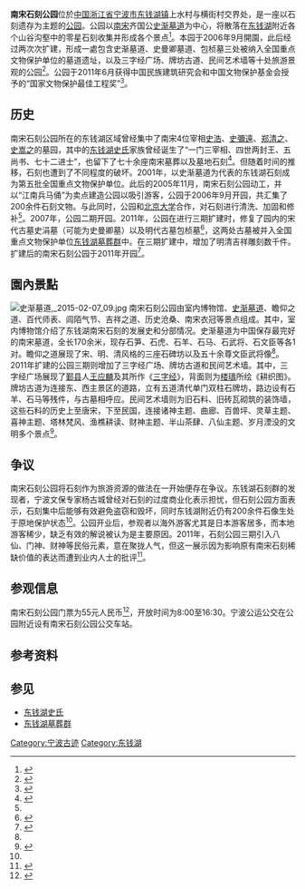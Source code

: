 {{Infobox park
|park = 南宋石刻公园
|image = 南宋石刻公园，2015-02-07 16.jpg
|image size = 200px
|image_caption = 南宋石刻公园收集的石像生
|type = 公共公園
|location = [[宁波市|宁波市]][[鄞州区|鄞州区]][[东钱湖镇|东钱湖镇]]
|coordinates = 
|area = 6.78公顷
|opened = 2006年
|operator = [[宁波东钱湖旅游度假区|宁波东钱湖旅游度假区]]
|visitors = 
|status = 全年開放
|website = 
}}

'''南宋石刻公园'''位於[[中国|中国]][[浙江省|浙江省]][[宁波市|宁波市]][[东钱湖镇|东钱湖镇]]上水村与横街村交界处，是一座以石刻遗存为主题的[[主題公園|公园]]。公园以[[南宋|南宋]]齐国公[[史渐墓|史渐墓道]]为中心，将散落在[[东钱湖|东钱湖]]附近各个山谷沟壑中的零星石刻收集并形成各个景点<ref name="construction">{{cite web|url=http://jrzb.zjol.com.cn/html/2006-07/06/content_1282384.htm|title=宁波欲现千年 “江南兵马俑”|publisher=今日早报|date=2006-07-06|accessdate=2015-02-09|archive-date=2016-03-04|archive-url=https://web.archive.org/web/20160304114942/http://jrzb.zjol.com.cn/html/2006-07/06/content_1282384.htm|dead-url=no}}</ref>。本园于2006年9月開園，此后经过两次次扩建，形成一處包含史渐墓道、史曼卿墓道、包桢墓三处被纳入全国重点文物保护单位的墓道遗址，以及三字经广场、牌坊古道、民间艺术墙等十处旅游景观的公园<ref>{{cite web|url=http://daily.cnnb.com.cn/nbrb/html/2011-05/05/content_319089.htm|title=南宋石刻公园三期开园|publisher=中国宁波网|date=2011-05-05|accessdate=2015-02-09|archive-date=2016-03-05|archive-url=https://web.archive.org/web/20160305143248/http://daily.cnnb.com.cn/nbrb/html/2011-05/05/content_319089.htm|dead-url=no}}</ref>。公园于2011年6月获得中国民族建筑研究会和中国文物保护基金会授予的“国家文物保护最佳工程奖”<ref>{{cite web|url=http://www.nbradio.com/node2/dngb/cxly/userobject1ai265676.html|title=南宋石刻公园获“国家文物保护最佳工程奖”|publisher=宁波广播在线|date=2011-06-29|accessdate=2015-02-09|deadurl=yes|archiveurl=https://web.archive.org/web/20150209160448/http://www.nbradio.com/node2/dngb/cxly/userobject1ai265676.html|archivedate=2015-02-09}}</ref>。

== 历史 ==
南宋石刻公园所在的东钱湖区域曾经集中了南宋4位宰相[[史浩|史浩]]、[[史彌遠|史彌遠]]、[[郑清之|郑清之]]、[[史嵩之|史嵩之]]的墓园，其中的[[东钱湖史氏|东钱湖史氏]]家族曾经诞生了“一门三宰相、四世两封王、五尚书、七十二进士”，也留下了七十余座南宋墓葬以及墓地石刻<ref name="dnsb-2010">{{cite web|url=http://daily.cnnb.com.cn/dnsb/html/2010-10/10/content_243145.htm|title=南宋石刻公园 200尊石像诉说那些盛衰兴败|publisher=宁波日报|date=2010-10-10|accessdate=2015-02-09|archive-date=2016-03-05|archive-url=https://web.archive.org/web/20160305130508/http://daily.cnnb.com.cn/dnsb/html/2010-10/10/content_243145.htm|dead-url=no}}</ref>。但随着时间的推移，石刻也遭到了不同程度的破坏。2001年，以史渐墓道为代表的东钱湖石刻成为第五批全国重点文物保护单位。此后的2005年11月，南宋石刻公园动工，并以“江南兵马俑”为卖点建造公园以吸引游客，公园于2006年9月开园，共汇集了200余件石刻文物。与此同时，公园和[[北京大学|北京大学]]合作，对石刻进行清洗、加固和修补<ref name="construction" />。2007年，公园二期开园。2011年，公园在进行三期扩建时，修复了园内的宋代古墓史涓墓（可能为史曼卿墓）以及明代古墓包桢墓<ref>{{cite web|url=http://daily.cnnb.com.cn/nbwb/html/2011-06/24/content_336261.htm|title=东钱湖两处古墓迟迟难修复|publisher=宁波晚报|date=2011-06-24|accessdate=2015-02-09|archive-date=2016-03-05|archive-url=https://web.archive.org/web/20160305130803/http://daily.cnnb.com.cn/nbwb/html/2011-06/24/content_336261.htm|dead-url=no}}</ref>，这两处古墓被并入全国重点文物保护单位[[东钱湖墓葬群|东钱湖墓葬群]]中。在三期扩建中，增加了明清吉祥雕刻数千件。扩建后的南宋石刻公园于2011年开园<ref>{{cite web|url=http://daily.cnnb.com.cn/nbrb/html/2011-05/05/content_319089.htm|title=东钱湖新添特色文化景点 南宋石刻公园三期开园|publisher=宁波日报|date=2011-05-05|accessdate=2015-02-09|archive-date=2016-03-05|archive-url=https://web.archive.org/web/20160305143248/http://daily.cnnb.com.cn/nbrb/html/2011-05/05/content_319089.htm|dead-url=no}}</ref>。

== 園內景點 ==
[[File:史渐墓道,_2015-02-07_09.jpg|thumb]]
南宋石刻公园由室内博物馆、[[史渐墓|史渐墓道]]、瞻仰之道、百代师表、闾陌气节、吉祥之道、历史沧桑、南宋衣冠等景点组成。其中，室内博物馆介绍了东钱湖南宋石刻的发展史和分部情况。史渐墓道为中国保存最完好的南宋墓道，全长170余米，现存石笋、石虎、石羊、石马、石武将、石文臣等各1对。瞻仰之道展现了宋、明、清风格的三座石碑坊以及五十余尊文臣武将像<ref name="dnsb-2010" />。2011年扩建的公园三期则增加了三字经广场、牌坊古道和民间艺术墙。其中，三字经广场展现了[[鄞县|鄞县]]人[[王应麟|王应麟]]及其所作《[[三字经|三字经]]》，背面则为[[楼璹|楼璹]]所绘《耕织图》。牌坊古道为连接东、西主景区的道路，立有五道清代单门双柱石牌坊，路边设有石羊、石马等残件，与古墓相呼应。民间艺术墙则为旧石料、旧砖瓦砌筑的装饰墙，这些石料的历史上至唐宋，下至民国，连接诸神主题、曲廊、百兽坪、灵草主题、喜神主题、塔林梵风、渔樵耕读、财神主题、半山茶肆、八仙主题、岁月湮没的文明多个景点<ref>{{cite web|url=http://travel.cnnb.com.cn/system/2011/05/04/006922174.shtml|title=南宋石刻公园三期简介|publisher=中国宁波网·旅游频道|date=2011-05-04|accessdate=2015-02-09|archive-url=https://web.archive.org/web/20150209190354/http://travel.cnnb.com.cn/system/2011/05/04/006922174.shtml|archive-date=2015-02-09|dead-url=yes}}</ref>。

== 争议 ==
南宋石刻公园将石刻作为旅游资源的做法在一开始便存在争议。东钱湖石刻群的发现者，宁波文保专家杨古城曾经对石刻的过度商业化表示担忧，但石刻公园方面表示，石刻集中后能够有效避免盗窃和毁坏，同时东钱湖附近仍有200余件石像生处于原地保护状态<ref name="construction" />。公园开业后，参观者以海外游客尤其是日本游客居多，而本地游客稀少，缺乏有效的解说被认为是主要原因。2011年，石刻公园三期引入八仙、门神、财神等民俗元素，意在聚拢人气，但这一展示因为影响原有南宋石刻稀缺价值的表达而遭到业内人士的批评<ref>{{cite web|url=http://gotrip.zjol.com.cn/05gotrip/system/2011/05/06/017497640.shtml|title=南宋石刻公园三期 用财神拉人气惹争议|publisher=钱江晚报|date=2011-05-06|accessdate=2015-02-09|archive-date=2019-06-09|archive-url=https://web.archive.org/web/20190609142404/http://gotrip.zjol.com.cn/05gotrip/system/2011/05/06/017497640.shtml|dead-url=no}}</ref>。

== 参观信息 ==
南宋石刻公园门票为55元人民币<ref>{{cite web|url=http://travel.cnnb.com.cn/system/2011/08/19/007045698.shtml|title=石刻公园崭新亮相 门票价格调整获批|publisher=中国宁波网·旅游频道|date=2011-08-19|accessdate=2015-02-09|archive-url=https://web.archive.org/web/20150209185822/http://travel.cnnb.com.cn/system/2011/08/19/007045698.shtml|archive-date=2015-02-09|dead-url=yes}}</ref>，开放时间为8:00至16:30。宁波公运公交在公园附近设有南宋石刻公园公交车站。

== 参考资料 ==
{{reflist|2}}

== 参见 ==
{{commonscat|The Stone Sculpture Park of the Southern Song Dynasty}}
* [[东钱湖史氏|东钱湖史氏]]
* [[东钱湖墓葬群|东钱湖墓葬群]]

{{东钱湖墓葬群|nocat}}

[[Category:宁波古迹|Category:宁波古迹]]
[[Category:东钱湖|Category:东钱湖]]
{{coord|29|44|53.54|N|121|40|58.85|E|scale:10000|display=title}}